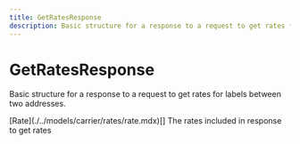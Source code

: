 ```yaml
---
title: GetRatesResponse
description: Basic structure for a response to a request to get rates for labels between two addresses.
---
```


GetRatesResponse
===============================================
Basic structure for a response to a request to get rates for labels between two addresses.


<Reference>  
  <Field name="rates" nullable={false}>
    <Type>
      [Rate](./../models/carrier/rates/rate.mdx)[]
    </Type>
    <Description>
      The rates included in response to get rates
    </Description>
  </Field>
</Reference>